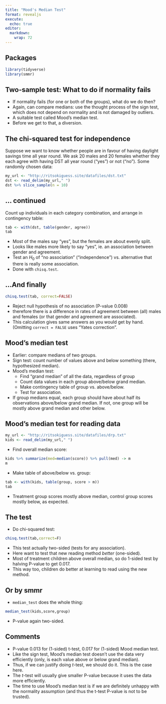 ```yaml
---
title: "Mood's Median Test"
format: revealjs
execute:
  echo: true
editor: 
  markdown: 
    wrap: 72
---
```



## Packages

```r
library(tidyverse)
library(smmr)
```


## Two-sample test: What to do if normality fails

- If normality fails (for one or both of the groups), what do we do then?
- Again, can compare medians: use the thought process of the sign test,
which does not depend on normality and is not damaged by outliers.
- A suitable test called Mood’s median test.
- Before we get to that, a diversion.

## The chi-squared test for independence

Suppose we want to know whether people are in favour of having
daylight savings time all year round. We ask 20 males and 20 females
whether they each agree with having DST all year round (“yes”) or
not (“no”). Some randomly chosen data:

```r
my_url <- "http://ritsokiguess.site/datafiles/dst.txt"
dst <- read_delim(my_url," ")
dst %>% slice_sample(n = 10)
```

## ... continued

Count up individuals in each category combination, and arrange in
contingency table:
```r
tab <- with(dst, table(gender, agree))
tab
```

- Most of the males say “yes”, but the females are about evenly split.
- Looks like males more likely to say “yes”, ie. an association between
gender and agreement.
- Test an $H_0$ of “no association” (“independence”) vs. alternative that
there is really some association. 
- Done with `chisq.test`.

## ...And finally

```r
chisq.test(tab, correct=FALSE)
```

- Reject null hypothesis of no association (P-value 0.008)
- therefore there is a difference in rates of agreement between (all)
males and females (or that gender and agreement are associated).
- This calculation gives same answers as you would get by hand. (Omitting `correct = FALSE` uses “Yates correction”.

## Mood’s median test
- Earlier: compare medians of two groups.
- Sign test: count number of values above and below something
(there, hypothesized median).
- Mood’s median test:
  - Find "grand median" of all the data, regardless of group
  - Count data values in each group above/below grand
median.
  - Make contingency table of group vs. above/below.
  - Test for association.
- If group medians equal, each group should have about half its
observations above/below grand median. If not, one group will be
mostly above grand median and other below.

## Mood’s median test for reading data

```r
my_url <- "http://ritsokiguess.site/datafiles/drp.txt"
kids <- read_delim(my_url," ")
```


- Find overall median score: 
```r
kids %>% summarize(med=median(score)) %>% pull(med) -> m
m
```

- Make table of above/below vs. group:
```r
tab <- with(kids, table(group, score > m))
tab
```


- Treatment group scores mostly above median, control group scores
mostly below, as expected.

## The test
- Do chi-squared test:
```r
chisq.test(tab,correct=F)
```


- This test actually two-sided (tests for any association). 
- Here want to test that new reading method *better* (one-sided).
- Most of treatment children above overall median, so
do 1-sided test by halving P-value to get 0.017. 
- This way too, children do better at learning to read using the new
method.

## Or by smmr
- `median_test` does the whole thing:

```r
median_test(kids,score,group)
```

- P-value again two-sided.

## Comments
- P-value 0.013 for (1-sided) t-test, 0.017 for (1-sided) Mood median
test.
- Like the sign test, Mood’s median test doesn’t use the data very
efficiently (only, is each value above or below grand median).
- Thus, if we can justify doing *t*-test, we should do it. This is the case
here.
- The *t*-test will usually give smaller P-value because it uses the data
more efficiently.
- The time to use Mood’s median test is if we are definitely unhappy
with the normality assumption (and thus the t-test P-value is not to
be trusted).

